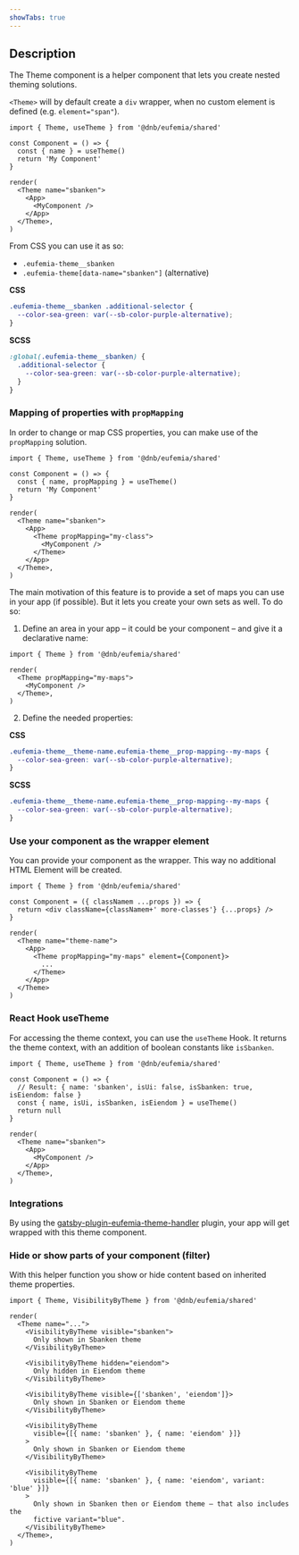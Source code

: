 ```yaml
---
showTabs: true
---
```


## Description

The Theme component is a helper component that lets you create nested theming solutions.

`<Theme>` will by default create a `div` wrapper, when no custom element is defined (e.g. `element="span"`).

```tsx
import { Theme, useTheme } from '@dnb/eufemia/shared'

const Component = () => {
  const { name } = useTheme()
  return 'My Component'
}

render(
  <Theme name="sbanken">
    <App>
      <MyComponent />
    </App>
  </Theme>,
)
```

From CSS you can use it as so:

- `.eufemia-theme__sbanken`
- `.eufemia-theme[data-name="sbanken"]` (alternative)

**CSS**

```css
.eufemia-theme__sbanken .additional-selector {
  --color-sea-green: var(--sb-color-purple-alternative);
}
```

**SCSS**

```scss
:global(.eufemia-theme__sbanken) {
  .additional-selector {
    --color-sea-green: var(--sb-color-purple-alternative);
  }
}
```

### Mapping of properties with `propMapping`

In order to change or map CSS properties, you can make use of the `propMapping` solution.

```tsx
import { Theme, useTheme } from '@dnb/eufemia/shared'

const Component = () => {
  const { name, propMapping } = useTheme()
  return 'My Component'
}

render(
  <Theme name="sbanken">
    <App>
      <Theme propMapping="my-class">
        <MyComponent />
      </Theme>
    </App>
  </Theme>,
)
```

The main motivation of this feature is to provide a set of maps you can use in your app (if possible). But it lets you create your own sets as well. To do so:

1. Define an area in your app – it could be your component – and give it a declarative name:

```tsx
import { Theme } from '@dnb/eufemia/shared'

render(
  <Theme propMapping="my-maps">
    <MyComponent />
  </Theme>,
)
```

2. Define the needed properties:

**CSS**

```css
.eufemia-theme__theme-name.eufemia-theme__prop-mapping--my-maps {
  --color-sea-green: var(--sb-color-purple-alternative);
}
```

**SCSS**

```scss
.eufemia-theme__theme-name.eufemia-theme__prop-mapping--my-maps {
  --color-sea-green: var(--sb-color-purple-alternative);
}
```

### Use your component as the wrapper element

You can provide your component as the wrapper. This way no additional HTML Element will be created.

```tsx
import { Theme } from '@dnb/eufemia/shared'

const Component = ({ classNamem ...props }) => {
  return <div className={classNamem+' more-classes'} {...props} />
}

render(
  <Theme name="theme-name">
    <App>
      <Theme propMapping="my-maps" element={Component}>
        ...
      </Theme>
    </App>
  </Theme>
)
```

### React Hook useTheme

For accessing the theme context, you can use the `useTheme` Hook. It returns the theme context, with an addition of boolean constants like `isSbanken`.

```tsx
import { Theme, useTheme } from '@dnb/eufemia/shared'

const Component = () => {
  // Result: { name: 'sbanken', isUi: false, isSbanken: true, isEiendom: false }
  const { name, isUi, isSbanken, isEiendom } = useTheme()
  return null
}

render(
  <Theme name="sbanken">
    <App>
      <MyComponent />
    </App>
  </Theme>,
)
```

### Integrations

By using the [gatsby-plugin-eufemia-theme-handler](https://github.com/dnbexperience/gatsby-plugin-eufemia-theme-handler) plugin, your app will get wrapped with this theme component.

### Hide or show parts of your component (filter)

With this helper function you show or hide content based on inherited theme properties.

```tsx
import { Theme, VisibilityByTheme } from '@dnb/eufemia/shared'

render(
  <Theme name="...">
    <VisibilityByTheme visible="sbanken">
      Only shown in Sbanken theme
    </VisibilityByTheme>

    <VisibilityByTheme hidden="eiendom">
      Only hidden in Eiendom theme
    </VisibilityByTheme>

    <VisibilityByTheme visible={['sbanken', 'eiendom']}>
      Only shown in Sbanken or Eiendom theme
    </VisibilityByTheme>

    <VisibilityByTheme
      visible={[{ name: 'sbanken' }, { name: 'eiendom' }]}
    >
      Only shown in Sbanken or Eiendom theme
    </VisibilityByTheme>

    <VisibilityByTheme
      visible={[{ name: 'sbanken' }, { name: 'eiendom', variant: 'blue' }]}
    >
      Only shown in Sbanken then or Eiendom theme – that also includes the
      fictive variant="blue".
    </VisibilityByTheme>
  </Theme>,
)
```
